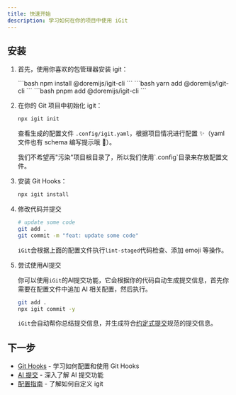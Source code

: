 ```yaml
---
title: 快速开始
description: 学习如何在你的项目中使用 iGit
---
```



## 安装

<Steps>

1. 首先，使用你喜欢的包管理器安装 igit：

    <Tabs>
      <TabItem label="npm">
      ```bash
      npm install @doremijs/igit-cli
      ```
      </TabItem>
      <TabItem label="yarn">
      ```bash
      yarn add @doremijs/igit-cli
      ```
      </TabItem>
      <TabItem label="pnpm">
      ```bash
      pnpm add @doremijs/igit-cli
      ```
      </TabItem>
    </Tabs>

2. 在你的 Git 项目中初始化 igit：

    ```bash
    npx igit init
    ```
    查看生成的配置文件 `.config/igit.yaml`，根据项目情况进行配置 ✨（yaml 文件也有 schema 编写提示哦 🎉）。

    <Aside>我们不希望再"污染"项目根目录了，所以我们使用`.config`目录来存放配置文件。</Aside>

3. 安装 Git Hooks：

    ```bash
    npx igit install
    ```

4. 修改代码并提交

    ```bash
    # update some code
    git add .
    git commit -m "feat: update some code"
    ```

    `iGit`会根据上面的配置文件执行`lint-staged`代码检查、添加 emoji 等操作。

5. 尝试使用AI提交

    你可以使用`iGit`的AI提交功能，它会根据你的代码自动生成提交信息，首先你需要在配置文件中追加 AI 相关配置，然后执行。

    ```bash
    git add .
    npx igit commit -y
    ```

    `iGit`会自动帮你总结提交信息，并生成符合[约定式提交](https://www.conventionalcommits.org/zh-hans/)规范的提交信息。

</Steps>

## 下一步

- [Git Hooks](../hooks/) - 学习如何配置和使用 Git Hooks
- [AI 提交](../ai-commit/) - 深入了解 AI 提交功能
- [配置指南](../configuration/) - 了解如何自定义 igit

